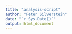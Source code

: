 ```yaml
---
title: "analysis-script"
author: "Peter Silverstein"
date: "`r Sys.Date()`"
output: html_document
---
```



